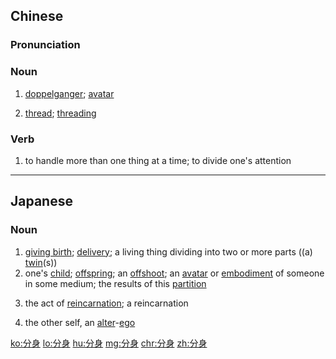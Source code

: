 ==Chinese==
{{zh-forms}}

===Pronunciation===
{{zh-pron
|m=fēnshēn
|c=fan1 san1
|cat=n,v
}}

===Noun===
{{zh-noun}}

# [[doppelganger]]; [[avatar]]
# {{lb|zh|computing}} [[thread]]; [[threading]]

===Verb===
{{zh-verb}}

# to handle more than one thing at a time; to divide one's attention

{{zh-cat|Computing}}

----

==Japanese==
{{ja-kanjitab|ぶん|しん|yomi=on}}

===Noun===
{{ja-noun|ぶんしん}}

# [[give birth|giving birth]]; [[delivery]]; a living thing dividing into two or more parts ((a) [[twin]](s))
# one's [[child]]; [[offspring]]; an [[offshoot]]; an [[avatar]] or [[embodiment]] of someone in some medium; the results of this [[partition]]
#: {{ja-usex|作者の分身|さくしゃ の ぶんしん|an embodiment of the author}}
# {{lb|ja|Buddhism|sort=ふんしん'}} the act of [[reincarnation]]; a reincarnation
# the other self, an [[alter]]-[[ego]]

[[ko:分身]]
[[lo:分身]]
[[hu:分身]]
[[mg:分身]]
[[chr:分身]]
[[zh:分身]]